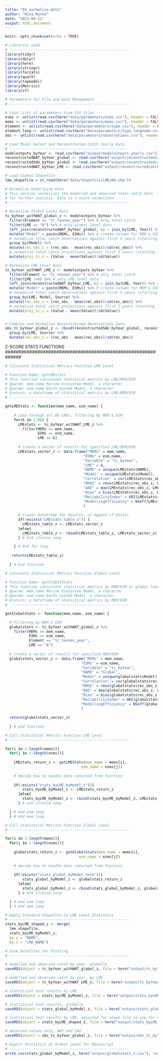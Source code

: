 ---
title: "04_normalise-data"
author: "Nina Rynne"
date: "2023-09-21"
output: html_document
---

```{r setup, include=FALSE}
knitr::opts_chunk$set(echo = TRUE)
```

```{r libraries}

# Libraries used
# -------------------------------------------------------
library(tidyr)
library(dplyr)
library(here)
library(stringr)
library(forcats)
library(qualV)
library(topmodel)
library(Metrics)
library(sf)

```

```{r arguments}

# Parameters for File and Data Management
# -------------------------------------------------------

# Load lists of parameters from CSV files
esms <- unlist(read.csv(here("data/parameters/esms.csv"), header = FALSE))
mems <- unlist(read.csv(here("data/parameters/mems.csv"), header = FALSE))
element <- unlist(read.csv(here("data/parameters/type.csv"), header = FALSE))
element_long <- unlist(read.csv(here("data/parameters/type_longname.csv"), header = FALSE))
obs <- unlist(read.csv(here("data/parameters/observations.csv"), header = FALSE))

```

```{r load}

# Load Model Output and Reconstructed Catch Yearly Data
# -------------------------------------------------------
modeloutputs_byYear <- read.csv(here("output/modeloutputs_yearly.csv"))
reconstructedWAT_byYear_global <- read.csv(here("output/reconstructedcatch_WAT_global.csv"))
reconstructedSAU_byYear_global <- read.csv(here("output/reconstructedcatch_SAU_global.csv"))
reconstructedWAT_byYear_LME <- read.csv(here("output/reconstructedcatch_WAT_LME.csv"))

# Load Global Shapefile
lme_shapefile = st_read(here("data/shapefile/LMEs66.shp")) 

```

```{r z-score}

# Normalise Underlying Data
# This section normalises the modelled and observed total catch data
# for further analysis. Data is z-score normalised
# -------------------------------------------------------

# Normalise Global Level Data
tc_byYear_withWAT_global_z <- modeloutputs_byYear %>%
  filter(Element == "tc_tonnes_year") %>% # only total catch
  filter(LME == "0") %>% # only global level data
  left_join(reconstructedWAT_byYear_global, by = join_by(LME, Year)) %>% # add Watson observations
  mutate("Model" = paste(MEMs, ESMs)) %>% # create column for MEM & ESM ID combined
  # normalise total catch observations against first 5 years (starting 1971 for CMIP5, 1950 for CMIP6)
  group_by(Model) %>%
  mutate(rec_obs_z = (rec_obs - mean(rec_obs))/sd(rec_obs)) %>%
  # normalise total catch projections against first 5 years (starting 1971 for CMIP5, 1950 for CMIP6)
  mutate(proj_tc_z = (Value - mean(Value))/sd(Value))

# Normalise LME Level Data
tc_byYear_withWAT_LME_z <- modeloutputs_byYear %>%
  filter(Element == "tc_tonnes_year") %>% # only total catch
  filter(LME !=0) %>% # only LME level data
  left_join(reconstructedWAT_byYear_LME, by = join_by(LME, Year)) %>% # add Watson observations
  mutate("Model" = paste(MEMs, ESMs)) %>% # create column for MEM & ESM ID combined
  # normalise total catch observations against first 5 years (starting 1971 for CMIP5, 1950 for CMIP6)
  group_by(LME, Model, Source) %>%
  mutate(rec_obs_z = (rec_obs - mean(rec_obs))/sd(rec_obs)) %>%
  # normalise total catch projections against first 5 years (starting 1971 for CMIP5, 1950 for CMIP6)
  mutate(proj_tc_z = (Value - mean(Value))/sd(Value))


# Combine and Normalise Reconstructed Observations Data
obs_tc_byYear_global_z <- rbind(reconstructedSAU_byYear_global, reconstructedWAT_byYear_global) %>%
  group_by(LME, Source) %>%
  mutate(rec_obs_z = (rec_obs - mean(rec_obs))/sd(rec_obs))


```


##############################################################
Z-SCORE STATS FUNCTIONS
##############################################################

```{r LME_stats_function_Z}

# Calculate Statistical Metrics Function LME Level

# Function Name: getLMEstats
# This function calculates statstical metrics by LME/MEM/ESM
# @param: mem_name Marine Ecosystem Model, a character
# @param: esm_name Earth System Model, a character
# @return: a dataframe of statistical metrics by LME/MEM/ESM
# -------------------------------------------------------

getLMEStats <- function(mem_name, esm_name) {
  
    # Loop through all 66 LMEs, filtering by MEM & ESM
    for(k in 1:66) {
      LMEstats <- tc_byYear_withWAT_LME_z %>%
        filter(MEMs == mem_name,
               ESMs == esm_name,
               LME == k)
      
      # Create a vector of results for specified LME/MEM/ESM
      LMEstats_vector_z <- data.frame("MEMs" = mem_name,
                                    "ESMs" = esm_name,
                                    "Variable" = "tc_byYear",
                                    "LME" = k,
                                    "NAME" = unique(LMEstats$NAME),
                                    "Model" = unique(LMEstats$Model),
                                    "Correlation" = cor(LMEstats$rec_obs_z, LMEstats$proj_tc_z),
                                    "RMSE" = rmse(LMEstats$rec_obs_z, LMEstats$proj_tc_z),
                                    "AAE" = mae(LMEstats$rec_obs_z, LMEstats$proj_tc_z),
                                    "Bias" = bias(LMEstats$rec_obs_z, LMEstats$proj_tc_z),
                                    "ReliabilityIndex" = GRI(LMEstats$rec_obs_z, LMEstats$proj_tc_z),
                                    "ModellingEfficiency" = NSeff(LMEstats$rec_obs_z, LMEstats$proj_tc_z)
                                    )
      
      # Create Dataframe for Results, or Append if Exists
      if(!exists("LMEstats_table_z")) {
        LMEstats_table_z <- LMEstats_vector_z
      }else{
        LMEstats_table_z <- rbind(LMEstats_table_z, LMEstats_vector_z)
      } # End if/else loop

    } # End for loop
 
   return(LMEstats_table_z)
   
  } # End function

```

```{r global_stats_function_Z}

# Calculate Statistical Metrics Function Global Level

# Function Name: getGlobalStats
# This function calculates statstical metrics by MEM/ESM on global level data
# @param: mem_name Marine Ecosystem Model, a character
# @param: esm_name Earth System Model, a character
# @return: a dataframe of statistical metrics by MEM/ESM
# -------------------------------------------------------

getGlobalStats <- function(mem_name, esm_name) {

  # Filtering by MEM & ESM
  globalstats <- tc_byYear_withWAT_global_z %>%
    filter(MEMs == mem_name,
           ESMs == esm_name,
           Element == "tc_tonnes_year",
           LME == "0") 
  
  # Create a vector of results for specified MEM/ESM
  globalstats_vector_z <- data.frame("MEMs" = mem_name,
                                   "ESMs" = esm_name,
                                   "Variable" = "tc_byYear",
                                   "NAME" = "Global",
                                   "Model" = unique(globalstats$Model),
                                   "Correlation" = cor(globalstats$rec_obs_z, globalstats$proj_tc_z),
                                   "RMSE" = rmse(globalstats$rec_obs_z, globalstats$proj_tc_z),
                                   "AAE" = mae(globalstats$rec_obs_z, globalstats$proj_tc_z),
                                   "Bias" = bias(globalstats$rec_obs_z, globalstats$proj_tc_z),
                                   "ReliabilityIndex" = GRI(globalstats$rec_obs_z, globalstats$proj_tc_z),
                                   "ModellingEfficiency" = NSeff(globalstats$rec_obs_z, globalstats$proj_tc_z)
                                   )
  
  return(globalstats_vector_z)
  
  } # end function

```

```{r call_LME_stats_function_Z}

# Call Statistical Metrics Function LME Level
# -------------------------------------------------------

for(i in 1:length(mems)){
  for(j in 1:length(esms)){
    
    LMEstats_return_z <- getLMEStats(mem_name = mems[i],
                                   esm_name = esms[j])
    
    # decide how to handle data returned from function
    
    if(!exists("stats_byLME_byModel_z")){
        stats_byLME_byModel_z <- LMEstats_return_z
      }else{
        stats_byLME_byModel_z <- rbind(stats_byLME_byModel_z, LMEstats_return_z)
      } # end if/else loop

  } # end esm loop
  } # end mem loop

```

```{r call_global_stats_function_Z}

# Call Statistical Metrics Function Global Level
# -------------------------------------------------------

for(i in 1:length(mems)){
  for(j in 1:length(esms)){
    
    globalstats_return_z <- getGlobalStats(mem_name = mems[i],
                                  esm_name = esms[j])
    
    # decide how to handle data returned from function
    
    if(!exists("stats_global_byModel_norm")){
        stats_global_byModel_z <- globalstats_return_z
      }else{
        stats_global_byModel_z <- rbind(stats_global_byModel_z, globalstats_return_z)
      } # end if/else loop

  } # end esm loop
  } # end mem loop

```


```{r stats_shapefile}

# Apply Standard Shapefile to LME Level Statistics
# -------------------------------------------------------
stats_byLME_shaped_z <- merge(
  lme_shapefile,
  stats_byLME_byModel_z,
  by.y = "NAME",
  by.x = "LME_NAME")

```


```{r save_zscore}

# Save Datafiles for Plotting
# -------------------------------------------------------

# modelled and observed catch by year, globally
saveRDS(object = tc_byYear_withWAT_global_z, file = here("output/tc_byYear_withWAT_global_z.rds"))

# modelled and observed catch by year, by LME
saveRDS(object = tc_byYear_withWAT_LME_z, file = here("output/tc_byYear_withWAT_LME_z.rds"))

# statistical test results by LME
saveRDS(object = stats_byLME_byModel_z, file = here("output/stats_byLME_byModel_z.rds"))

# statistical test results, globally
saveRDS(object = stats_global_byModel_z, file = here("output/stats_global_byModel_z.rds"))

# statistical test results by LME, adjusted for shape file to use for map plots
saveRDS(object = stats_byLME_shaped_z, file = here("output/stats_byLME_shaped_z.rds"))

# observed values only, WAT and SAU 
saveRDS(object = obs_tc_byYear_global_z, file = here("output/obs_tc_byYear_global_z.rds"))


```

```{r export}

# Export Statistics at Global Level for Manuscript
# -------------------------------------------------------
write.csv(stats_global_byModel_z, here("output/globalstats_z.csv"), row.names = TRUE)

```
